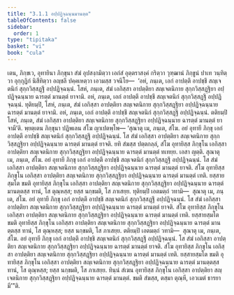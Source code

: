 ```yaml
---
title: "3.1.1 อปฺปฏิจฺฉนฺนมานตฺต"
tableOfContents: false
sidebar:
  order: 1
type: "tipitaka"
basket: "vi"
book: "cula"
---
```



<DynamicBreadcrumb />

<Division number="98" book="cula">

<Paragraph number="499" book="cula">
เตน, ภิกฺขเว, อุทายินา ภิกฺขุนา สํฆํ อุปสงฺกมิตฺวา เอกํสํ อุตฺตราสงฺคํ กริตฺวา วุฑฺฒานํ ภิกฺขูนํ ปาเท วนฺทิตฺวา อุกฺกุฏิกํ นิสีทิตฺวา อญฺชลึ ปคฺคเหตฺวา เอวมสฺส วจนีโย—  ‘อหํ, ภนฺเต, เอกํ อาปตฺตึ อาปชฺชึ สญฺเจตนิกํ สุกฺกวิสฺสฏฺฐึ อปฺปฏิจฺฉนฺนํ. โสหํ, ภนฺเต, สํฆํ เอกิสฺสา อาปตฺติยา สญฺเจตนิกาย สุกฺกวิสฺสฏฺฐิยา อปฺปฏิจฺฉนฺนาย ฉารตฺตํ มานตฺตํ ยาจามิ. อหํ, ภนฺเต, เอกํ อาปตฺตึ อาปชฺชึ สญฺเจตนิกํ สุกฺกวิสฺสฏฺฐึ อปฺปฏิจฺฉนฺนํ. ทุติยมฺปิ, โสหํ, ภนฺเต, สํฆํ เอกิสฺสา อาปตฺติยา สญฺเจตนิกาย สุกฺกวิสฺสฏฺฐิยา อปฺปฏิจฺฉนฺนาย ฉารตฺตํ มานตฺตํ ยาจามิ. อหํ, ภนฺเต, เอกํ อาปตฺตึ อาปชฺชึ สญฺเจตนิกํ สุกฺกวิสฺสฏฺฐึ อปฺปฏิจฺฉนฺนํ. ตติยมฺปิ โสหํ, ภนฺเต, สํฆํ เอกิสฺสา อาปตฺติยา สญฺเจตนิกาย สุกฺกวิสฺสฏฺฐิยา อปฺปฏิจฺฉนฺนาย ฉารตฺตํ มานตฺตํ ยาจามี’ติ. พฺยตฺเตน ภิกฺขุนา ปฏิพเลน สํโฆ ญาเปตพฺโพ—
</Paragraph>

</Division>
<Division number="99" book="cula">

<Paragraph number="500" book="cula">
‘สุณาตุ เม, ภนฺเต, สํโฆ. อยํ อุทายี ภิกฺขุ เอกํ อาปตฺตึ อาปชฺชิ สญฺเจตนิกํ สุกฺกวิสฺสฏฺฐึ อปฺปฏิจฺฉนฺนํ. โส สํฆํ เอกิสฺสา อาปตฺติยา สญฺเจตนิกาย สุกฺกวิสฺสฏฺฐิยา อปฺปฏิจฺฉนฺนาย ฉารตฺตํ มานตฺตํ ยาจติ. ยทิ สํฆสฺส ปตฺตกลฺลํ, สํโฆ อุทายิสฺส ภิกฺขุโน เอกิสฺสา อาปตฺติยา สญฺเจตนิกาย สุกฺกวิสฺสฏฺฐิยา อปฺปฏิจฺฉนฺนาย ฉารตฺตํ มานตฺตํ ทเทยฺย. เอสา ญตฺติ.
</Paragraph>

<Paragraph number="501" book="cula">
สุณาตุ เม, ภนฺเต, สํโฆ. อยํ อุทายี ภิกฺขุ เอกํ อาปตฺตึ อาปชฺชิ สญฺเจตนิกํ สุกฺกวิสฺสฏฺฐึ อปฺปฏิจฺฉนฺนํ. โส สํฆํ เอกิสฺสา อาปตฺติยา สญฺเจตนิกาย สุกฺกวิสฺสฏฺฐิยา อปฺปฏิจฺฉนฺนาย ฉารตฺตํ มานตฺตํ ยาจติ. สํโฆ อุทายิสฺส ภิกฺขุโน เอกิสฺสา อาปตฺติยา สญฺเจตนิกาย สุกฺกวิสฺสฏฺฐิยา อปฺปฏิจฺฉนฺนาย ฉารตฺตํ มานตฺตํ เทติ. ยสฺสายสฺมโต ขมติ อุทายิสฺส ภิกฺขุโน เอกิสฺสา อาปตฺติยา สญฺเจตนิกาย สุกฺกวิสฺสฏฺฐิยา อปฺปฏิจฺฉนฺนาย ฉารตฺตํ มานตฺตสฺส ทานํ, โส ตุณฺหสฺส; ยสฺส นกฺขมติ, โส ภาเสยฺย.
</Paragraph>

<Paragraph number="502" book="cula">
ทุติยมฺปิ เอตมตฺถํ วทามิ—  สุณาตุ เม, ภนฺเต, สํโฆ. อยํ อุทายี ภิกฺขุ เอกํ อาปตฺตึ อาปชฺชิ สญฺเจตนิกํ สุกฺกวิสฺสฏฺฐึ อปฺปฏิจฺฉนฺนํ. โส สํฆํ เอกิสฺสา อาปตฺติยา สญฺเจตนิกาย สุกฺกวิสฺสฏฺฐิยา อปฺปฏิจฺฉนฺนาย ฉารตฺตํ มานตฺตํ ยาจติ. สํโฆ อุทายิสฺส ภิกฺขุโน เอกิสฺสา อาปตฺติยา สญฺเจตนิกาย สุกฺกวิสฺสฏฺฐิยา อปฺปฏิจฺฉนฺนาย ฉารตฺตํ มานตฺตํ เทติ. ยสฺสายสฺมโต ขมติ อุทายิสฺส ภิกฺขุโน เอกิสฺสา อาปตฺติยา สญฺเจตนิกาย สุกฺกวิสฺสฏฺฐิยา อปฺปฏิจฺฉนฺนาย ฉารตฺตํ มานตฺตสฺส ทานํ, โส ตุณฺหสฺส; ยสฺส นกฺขมติ, โส ภาเสยฺย.
</Paragraph>

<Paragraph number="503" book="cula">
ตติยมฺปิ เอตมตฺถํ วทามิ—  สุณาตุ เม, ภนฺเต, สํโฆ. อยํ อุทายี ภิกฺขุ เอกํ อาปตฺตึ อาปชฺชิ สญฺเจตนิกํ สุกฺกวิสฺสฏฺฐึ อปฺปฏิจฺฉนฺนํ. โส สํฆํ เอกิสฺสา อาปตฺติยา สญฺเจตนิกาย สุกฺกวิสฺสฏฺฐิยา อปฺปฏิจฺฉนฺนาย ฉารตฺตํ มานตฺตํ ยาจติ. สํโฆ อุทายิสฺส ภิกฺขุโน เอกิสฺสา อาปตฺติยา สญฺเจตนิกาย สุกฺกวิสฺสฏฺฐิยา อปฺปฏิจฺฉนฺนาย ฉารตฺตํ มานตฺตํ เทติ. ยสฺสายสฺมโต ขมติ อุทายิสฺส ภิกฺขุโน เอกิสฺสา อาปตฺติยา สญฺเจตนิกาย สุกฺกวิสฺสฏฺฐิยา อปฺปฏิจฺฉนฺนาย ฉารตฺตํ มานตฺตสฺส ทานํ, โส ตุณฺหสฺส; ยสฺส นกฺขมติ, โส ภาเสยฺย.
</Paragraph>

<Paragraph number="504" book="cula">
ทินฺนํ สํเฆน อุทายิสฺส ภิกฺขุโน เอกิสฺสา อาปตฺติยา สญฺเจตนิกาย สุกฺกวิสฺสฏฺฐิยา อปฺปฏิจฺฉนฺนาย ฉารตฺตํ มานตฺตํ. ขมติ สํฆสฺส, ตสฺมา ตุณฺหี, เอวเมตํ ธารยามี’”ติ.
</Paragraph>
</Division>